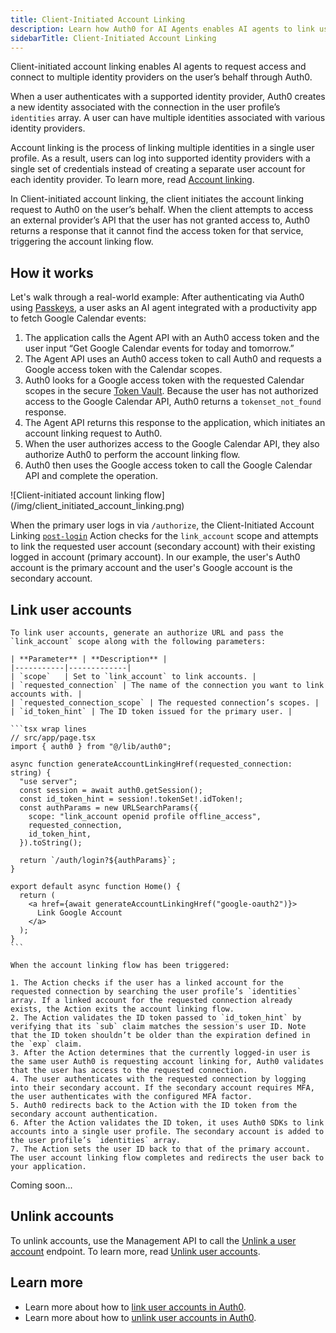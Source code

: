 ```yaml
---
title: Client-Initiated Account Linking
description: Learn how Auth0 for AI Agents enables AI agents to link user accounts.
sidebarTitle: Client-Initiated Account Linking
---
```


Client-initiated account linking enables AI agents to request access and connect to multiple identity providers on the user’s behalf through Auth0.

When a user authenticates with a supported identity provider, Auth0 creates a new identity associated with the connection in the user profile’s `identities` array. A user can have multiple identities associated with various identity providers.

Account linking is the process of linking multiple identities in a single user profile. As a result, users can log into supported identity providers with a single set of credentials instead of creating a separate user account for each identity provider. To learn more, read [Account linking](/intro/account-linking).

In Client-initiated account linking, the client initiates the account linking request to Auth0 on the user’s behalf. When the client attempts to access an external provider’s API that the user has not granted access to, Auth0 returns a response that it cannot find the access token for that service, triggering the account linking flow.

<Prerequisites />

## How it works

Let's walk through a real-world example: After authenticating via Auth0 using [Passkeys](https://auth0.com/docs/authenticate/database-connections/passkeys), a user asks an AI agent integrated with a productivity app to fetch Google Calendar events:

1. The application calls the Agent API with an Auth0 access token and the user input “Get Google Calendar events for today and tomorrow.”
2. The Agent API uses an Auth0 access token to call Auth0 and requests a Google access token with the Calendar scopes.
3. Auth0 looks for a Google access token with the requested Calendar scopes in the secure [Token Vault](https://auth0.com/docs/secure/tokens/token-vault). Because the user has not authorized access to the Google Calendar API, Auth0 returns a `tokenset_not_found` response.
4. The Agent API returns this response to the application, which initiates an account linking request to Auth0.
5. When the user authorizes access to the Google Calendar API, they also authorize Auth0 to perform the account linking flow.
6. Auth0 then uses the Google access token to call the Google Calendar API and complete the operation.

<Frame>
![Client-initiated account linking flow](/img/client_initiated_account_linking.png)
</Frame>

When the primary user logs in via `/authorize`, the Client-Initiated Account Linking [`post-login`](https://auth0.com/docs/customize/actions/explore-triggers/signup-and-login-triggers/login-trigger#login-post-login) Action checks for the `link_account` scope and attempts to link the requested user account (secondary account) with their existing logged in account (primary account). In our example, the user's Auth0 account is the primary account and the user's Google account is the secondary account.

## Link user accounts

<Tabs>
  <Tab title="JavaScript" icon="js">

    To link user accounts, generate an authorize URL and pass the `link_account` scope along with the following parameters:

    | **Parameter** | **Description** |
    |-----------|-------------|
    | `scope`   | Set to `link_account` to link accounts. |
    | `requested_connection` | The name of the connection you want to link accounts with. |
    | `requested_connection_scope` | The requested connection’s scopes. |
    | `id_token_hint` | The ID token issued for the primary user. |

    ```tsx wrap lines
    // src/app/page.tsx
    import { auth0 } from "@/lib/auth0";

    async function generateAccountLinkingHref(requested_connection: string) {
      "use server";
      const session = await auth0.getSession();
      const id_token_hint = session!.tokenSet!.idToken!;
      const authParams = new URLSearchParams({
        scope: "link_account openid profile offline_access",
        requested_connection,
        id_token_hint,
      }).toString();

      return `/auth/login?${authParams}`;
    }

    export default async function Home() {
      return (
        <a href={await generateAccountLinkingHref("google-oauth2")}>
          Link Google Account
        </a>
      );
    }
    ```

    When the account linking flow has been triggered:

    1. The Action checks if the user has a linked account for the requested connection by searching the user profile’s `identities` array. If a linked account for the requested connection already exists, the Action exits the account linking flow.
    2. The Action validates the ID token passed to `id_token_hint` by verifying that its `sub` claim matches the session's user ID. Note that the ID token shouldn’t be older than the expiration defined in the `exp` claim.
    3. After the Action determines that the currently logged-in user is the same user Auth0 is requesting account linking for, Auth0 validates that the user has access to the requested connection.
    4. The user authenticates with the requested connection by logging into their secondary account. If the secondary account requires MFA, the user authenticates with the configured MFA factor.
    5. Auth0 redirects back to the Action with the ID token from the secondary account authentication.
    6. After the Action validates the ID token, it uses Auth0 SDKs to link accounts into a single user profile. The secondary account is added to the user profile’s `identities` array.
    7. The Action sets the user ID back to that of the primary account. The user account linking flow completes and redirects the user back to your application.

</Tab>

<Tab title="Python" icon="python">
Coming soon...
</Tab>
</Tabs>

## Unlink accounts

To unlink accounts, use the Management API to call the [Unlink a user account](https://auth0.com/docs/api/management/v2#!/Users/delete_user_identity_by_user_id) endpoint. To learn more, read [Unlink user accounts](https://auth0.com/docs/manage-users/user-accounts/user-account-linking/unlink-user-accounts).

## Learn more

- Learn more about how to [link user accounts in Auth0](https://auth0.com/docs/manage-users/user-accounts/user-account-linking/link-user-accounts).
- Learn more about how to [unlink user accounts in Auth0](https://auth0.com/docs/manage-users/user-accounts/user-account-linking/unlink-user-accounts).
